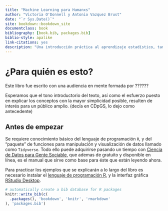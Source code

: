 ```yaml
--- 
title: "Machine Learning para Humanxs"
author: "Victoria O'Donnell y Antonio Vazquez Brust"
date: "`r Sys.Date()`"
site: bookdown::bookdown_site
documentclass: book
bibliography: [book.bib, packages.bib]
biblio-style: apalike
link-citations: yes
description: "Una introducción práctica al aprendizaje estadístico, también conocido por su nombre artístico de _Machine Learning_"
---
```


# ¿Para quién es esto? {-}

Este libro fue escrito con una audiencia en mente formada por ?????? 

Esperamos que el tono introductorio del texto, así como el esfuerzo puesto en explicar los conceptos con la mayor simplicidad posible, resulten de interés para un público amplio. (decía en CDpGS, lo dejo como antecedente)  


## Antes de empezar {-}

Se requiere conocimiento básico del lenguaje de programación `R`, y del "paquete" de funciones para manipulación y visualización de datos llamado como `Tidyverse`. Todo ello puede adquirirse pasando un tiempo con [Ciencia de Datos para Gente Sociable](https://bit.ly/datasoc), que ademas de gratuito y disponible en línea, es el manual que sirve como base para éste que están leyendo ahora.

Para practicar los ejemplos que se explicarán a lo largo del libro es necesario instalar el [lenguaje de programación R](https://cloud.r-project.org/), y la interfaz gráfica [RStudio Desktop](https://www.rstudio.com/products/rstudio/download/). 

```r
# automatically create a bib database for R packages
knitr::write_bib(c(
  .packages(), 'bookdown', 'knitr', 'rmarkdown'
), 'packages.bib')
```
